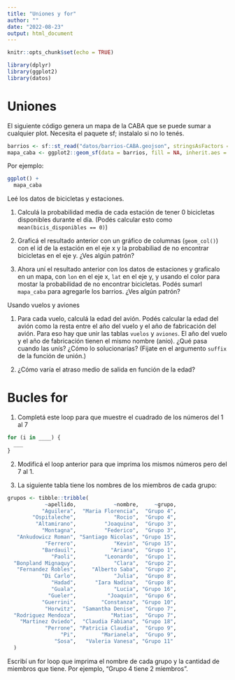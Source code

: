 ```yaml
---
title: "Uniones y for"
author: ""
date: "2022-08-23"
output: html_document
---
```


```r
knitr::opts_chunk$set(echo = TRUE)

library(dplyr)
library(ggplot2)
library(datos)

```

# Uniones

El siguiente código genera un mapa de la CABA que se puede sumar a cualquier plot. 
Necesita el paquete sf; instalalo si no lo tenés. 

```r
barrios <- sf::st_read("datos/barrios-CABA.geojson", stringsAsFactors = FALSE)
mapa_caba <- ggplot2::geom_sf(data = barrios, fill = NA, inherit.aes = FALSE) 
```

Por ejemplo: 

```r
ggplot() +
  mapa_caba
```


Leé los datos de bicicletas y estaciones. 



1. Calculá la probabilidad media de cada estación de tener 0 bicicletas disponibles durante el día. (Podés calcular esto como `mean(bicis_disponibles == 0)`)

2. Graficá el resultado anterior con un gráfico de columnas (`geom_col()`) con el id de la estación en el eje x y la probabiliad de no encontrar bicicletas en el eje y. ¿Ves algún patrón?


3. Ahora uní el resultado anterior con los datos de estaciones y graficalo en un mapa, con `lon` en el eje x, `lat` en el eje y, y usando el color para mostar la probabilidad de no encontrar bicicletas. Podés sumarl `mapa_caba` para agregarle los barrios. ¿Ves algún patrón? 




Usando vuelos y aviones


1. Para cada vuelo, calculá la edad del avión. 
Podés calcular la edad del avión como la resta entre el año del vuelo y el año de fabricación del avión. 
Para eso hay que unir las tablas `vuelos` y `aviones`. 
El año del vuelo y el año de fabricación tienen el mismo nombre (anio). ¿Qué pasa cuando las unís? ¿Cómo lo solucionarías? (Fijate en el argumento `suffix` de la función de unión.)

2. ¿Cómo varía el atraso medio de salida en función de la edad? 


# Bucles for



1. Completá este loop para que muestre el cuadrado de los números del 1 al 7


```r
for (i in ____) {
  ___
}
```

2. Modificá el loop anterior para que imprima los mismos números pero del 7 al 1. 


3. La siguiente tabla tiene los nombres de los miembros de cada grupo:

```r
grupos <- tibble::tribble(
            ~apellido,            ~nombre,     ~grupo,
           "Aguilera",  "Maria Florencia",  "Grupo 4",
        "Ospitaleche",            "Rocio",  "Grupo 4",
         "Altamirano",         "Joaquina",  "Grupo 3",
           "Montagna",         "Federico",  "Grupo 3",
   "Ankudowicz Roman", "Santiago Nicolas", "Grupo 15",
            "Ferrero",            "Kevin", "Grupo 15",
           "Bardauil",           "Ariana",  "Grupo 1",
              "Paoli",         "Leonardo",  "Grupo 1",
  "Bonpland Mignaquy",            "Clara",  "Grupo 2",
   "Fernandez Robles",     "Alberto Saba",  "Grupo 2",
           "Di Carlo",            "Julia",  "Grupo 8",
              "Hadad",      "Iara Nadina",  "Grupo 8",
              "Guala",            "Lucia", "Grupo 16",
             "Gueler",          "Joaquin",  "Grupo 6",
           "Guerrini",        "Constanza", "Grupo 10",
            "Horwitz",  "Samantha Denise",  "Grupo 7",
  "Rodriguez Mendoza",           "Matias",  "Grupo 7",
    "Martinez Oviedo",  "Claudia Fabiana", "Grupo 18",
            "Perrone", "Patricia Claudia",  "Grupo 9",
                 "Pi",        "Marianela",  "Grupo 9",
               "Sosa",   "Valeria Vanesa", "Grupo 11"
  )

```

Escribí un for loop que imprima el nombre de cada grupo y la cantidad de miembros que tiene. Por ejemplo, "Grupo 4 tiene 2 miembros".

